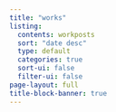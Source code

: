 ```yaml
---
title: "works"
listing:
  contents: workposts
  sort: "date desc"
  type: default
  categories: true
  sort-ui: false
  filter-ui: false
page-layout: full
title-block-banner: true
---
```

